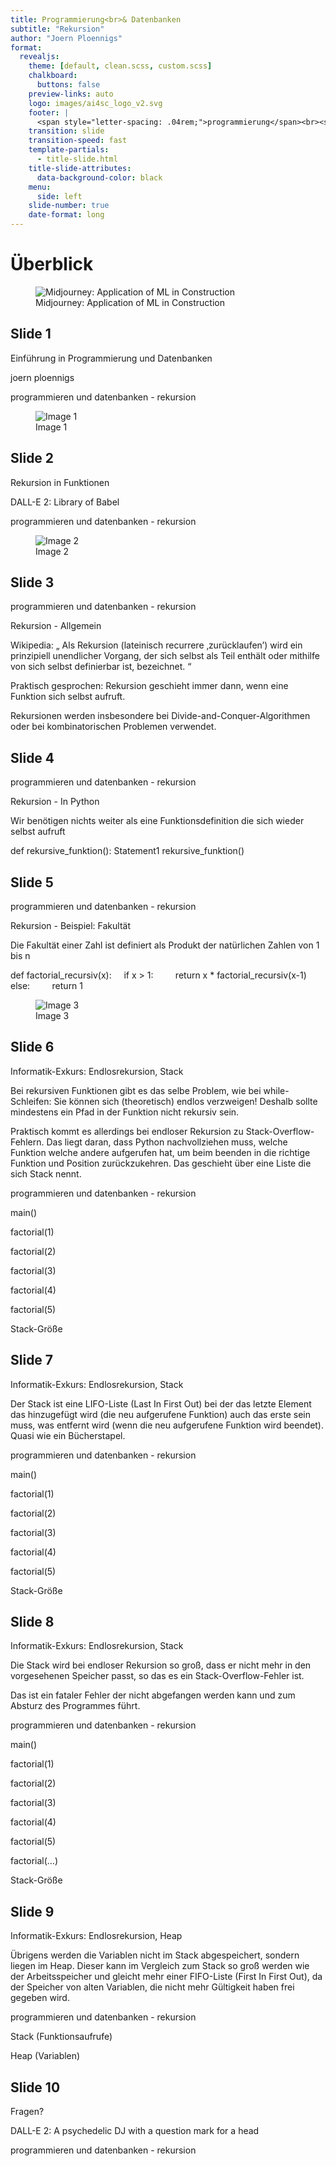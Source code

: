 ```yaml
---
title: Programmierung<br>& Datenbanken
subtitle: "Rekursion"
author: "Joern Ploennigs"
format:
  revealjs:
    theme: [default, clean.scss, custom.scss]
    chalkboard: 
      buttons: false
    preview-links: auto
    logo: images/ai4sc_logo_v2.svg
    footer: |
      <span style="letter-spacing: .04rem;">programmierung</span><br><span style="letter-spacing: .0rem;">und datenbanken</span>
    transition: slide
    transition-speed: fast
    template-partials:
      - title-slide.html
    title-slide-attributes:
      data-background-color: black
    menu:
      side: left
    slide-number: true
    date-format: long
---
```


 
# Überblick {background="#333"}
<div class="midjourneyXX_frame">
![Midjourney: Application of ML in Construction](images/ueberblick/mj_application_of_machine_learning_in_construction.png){class="midjourneyXX"}
</div>



## Slide 1


Einführung in Programmierung und Datenbanken

joern ploennigs

programmieren und datenbanken - rekursion

![Image 1](images/04b_Rekursion/image_1.png)

## Slide 2


Rekursion in Funktionen

DALL-E 2: Library of Babel

programmieren und datenbanken - rekursion

![Image 2](images/04b_Rekursion/image_2.png)

## Slide 3


programmieren und datenbanken - rekursion

Rekursion - Allgemein

Wikipedia: „ Als Rekursion (lateinisch recurrere ‚zurücklaufen') wird ein prinzipiell unendlicher Vorgang, der sich selbst als Teil enthält oder mithilfe von sich selbst definierbar ist, bezeichnet. “

Praktisch gesprochen: Rekursion geschieht immer dann, wenn eine Funktion sich selbst aufruft.

Rekursionen werden insbesondere bei Divide-and-Conquer-Algorithmen oder bei kombinatorischen Problemen verwendet.

## Slide 4


programmieren und datenbanken - rekursion

Rekursion - In Python

Wir benötigen nichts weiter als eine Funktionsdefinition die sich wieder selbst aufruft

def rekursive_funktion():
	Statement1
	 rekursive_funktion()

## Slide 5


programmieren und datenbanken - rekursion

Rekursion - Beispiel: Fakultät

Die Fakultät einer Zahl ist definiert als Produkt der natürlichen Zahlen von 1 bis n





def factorial_recursiv(x):
    if x > 1:
        return x * factorial_recursiv(x-1)
    else:
        return 1

![Image 3](images/04b_Rekursion/image_3.png)

## Slide 6


Informatik-Exkurs: Endlosrekursion, Stack

Bei rekursiven Funktionen gibt es das selbe Problem, wie bei while-Schleifen: Sie können sich (theoretisch) endlos verzweigen!
Deshalb sollte mindestens ein Pfad in der Funktion nicht rekursiv sein.

Praktisch kommt es allerdings bei endloser Rekursion zu Stack-Overflow-Fehlern. Das liegt daran, dass Python nachvollziehen muss, welche Funktion welche andere aufgerufen hat, um beim beenden in die richtige Funktion und Position zurückzukehren. Das geschieht über eine Liste die sich Stack nennt.

programmieren und datenbanken - rekursion

main()

factorial(1)

factorial(2)

factorial(3)

factorial(4)

factorial(5)

Stack-Größe

## Slide 7


Informatik-Exkurs: Endlosrekursion, Stack

Der Stack ist eine LIFO-Liste (Last In First Out) bei der das letzte Element das hinzugefügt wird (die neu aufgerufene Funktion) auch das erste sein muss, was entfernt wird (wenn die neu aufgerufene Funktion wird beendet). Quasi wie ein Bücherstapel.

programmieren und datenbanken - rekursion

main()

factorial(1)

factorial(2)

factorial(3)

factorial(4)

factorial(5)

Stack-Größe

## Slide 8


Informatik-Exkurs: Endlosrekursion, Stack

Die Stack wird bei endloser Rekursion so groß, dass er nicht mehr in den vorgesehenen Speicher passt, so das es ein Stack-Overflow-Fehler ist.

Das ist ein fataler Fehler der nicht abgefangen werden kann und zum Absturz des Programmes führt.

programmieren und datenbanken - rekursion

main()

factorial(1)

factorial(2)

factorial(3)

factorial(4)

factorial(5)

factorial(…)

Stack-Größe

## Slide 9


Informatik-Exkurs: Endlosrekursion, Heap

Übrigens werden die Variablen nicht im Stack abgespeichert, sondern liegen im Heap. Dieser kann im Vergleich zum Stack so groß werden wie der Arbeitsspeicher und gleicht mehr einer FIFO-Liste (First In First Out), da der Speicher von alten Variablen, die nicht mehr Gültigkeit haben frei gegeben wird.

programmieren und datenbanken - rekursion

Stack
(Funktionsaufrufe)

Heap
(Variablen)

## Slide 10


Fragen?

DALL-E 2: A psychedelic DJ with a question mark for a head

programmieren und datenbanken - rekursion